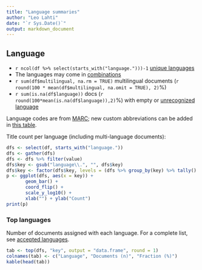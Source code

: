 ```yaml
---
title: "Language summaries"
author: "Leo Lahti"
date: "`r Sys.Date()`"
output: markdown_document
---
```


## Language

 * `r ncol(df %>% select(starts_with("language.")))-1` [unique languages](output.tables/language_accepted.csv)
 * The languages may come in [combinations](output.tables/language_conversions.csv)
 * `r sum(df$multilingual, na.rm = TRUE)` multilingual documents (`r round(100 * mean(df$multilingual, na.omit = TRUE), 2)`%)  
 * `r sum(is.na(df$language))` docs (`r round(100*mean(is.na(df$language)),2)`%) with empty or [unrecognized language](output.tables/language_discarded.csv)

Language codes are from [MARC](http://www.loc.gov/marc/languages/language_code.html); new custom abbreviations can be added in [this table](https://github.com/COMHIS/bibliographica/blob/master/inst/extdata/language_abbreviations.csv).

Title count per language (including multi-language documents):

```r
dfs <- select(df, starts_with("language."))
dfs <- gather(dfs)
dfs <- dfs %>% filter(value)
dfs$key <- gsub("language\\.", "", dfs$key)
dfs$key <- factor(dfs$key, levels = (dfs %>% group_by(key) %>% tally() %>% arrange(n))$key)
p <- ggplot(dfs, aes(x = key)) +
       geom_bar() +
       coord_flip() +
       scale_y_log10() +
       xlab("") + ylab("Count")
print(p)
```


### Top languages

Number of documents assigned with each language. For a complete list,
see [accepted languages](output.tables/language_accepted.csv).

```r
tab <- top(dfs, "key", output = "data.frame", round = 1)
colnames(tab) <- c("Language", "Documents (n)", "Fraction (%)")
kable(head(tab))
```

